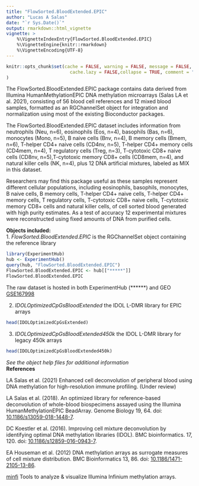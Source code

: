 ```yaml
---
title: "FlowSorted.BloodExtended.EPIC"
author: "Lucas A Salas"
date: "`r Sys.Date()`"
output: rmarkdown::html_vignette
vignette: >
    %\VignetteIndexEntry{FlowSorted.BloodExtended.EPIC}
    %\VignetteEngine{knitr::rmarkdown}
    %\VignetteEncoding{UTF-8}
---
```


```r
knitr::opts_chunk$set(cache = FALSE, warning = FALSE, message = FALSE, 
                        cache.lazy = FALSE,collapse = TRUE, comment = "#>"
)
```

The FlowSorted.BloodExtended.EPIC package contains data derived from Illumina 
HumanMethylationEPIC DNA methylation microarrays (Salas LA et al. 2021), 
consisting of 56 blood cell references and 12 mixed blood samples, formatted
as an RGChannelSet object for integration and normalization using most of the 
existing Bioconductor packages. 

The FlowSorted.BloodExtended.EPIC dataset includes information from neutrophils 
(Neu, n=6), eosinophils (Eos, n=4), basophils (Bas, n=6), monocytes (Mono, n=5),
B naive cells (Bnv, n=4), B memory cells (Bmem, n=6), T-helper CD4+ naive cells 
(CD4nv, n=5), T-helper CD4+ memory cells (CD4mem, n=4), T regulatory cells 
(Treg, n=3), T-cytotoxic CD8+ naive cells (CD8nv, n=5),T-cytotoxic memory CD8+ 
cells (CD8mem, n=4), and natural killer cells (NK, n=4), plus 12 DNA 
artificial mixtures, labeled as MIX in this dataset.  

Researchers may find this package useful as these samples represent different 
cellular populations, including eosinophils, basophils, monocytes, B naive 
cells, B memory cells, T-helper CD4+ naive cells, T-helper CD4+ memory cells, T 
regulatory cells, T-cytotoxic CD8+ naive cells, T-cytotoxic memory CD8+ cells 
and natural killer cells, of cell sorted blood generated with high purity 
estimates. 
As a test of accuracy 12 experimental mixtures were reconstructed using fixed 
amounts of DNA from purified cells. 

**Objects included:**  
1. *FlowSorted.BloodExtended.EPIC* is the RGChannelSet object containing the 
reference library

```r
library(ExperimentHub)  
hub <- ExperimentHub()  
query(hub, "FlowSorted.BloodExtended.EPIC")  
FlowSorted.BloodExtended.EPIC <- hub[["*****"]]  
FlowSorted.BloodExtended.EPIC  
```
The raw dataset is hosted in both ExperimentHub (******) and GEO 
[GSE167998](https://www.ncbi.nlm.nih.gov/geo/query/acc.cgi?acc=GSE167998)  

2. *IDOLOptimizedCpGsBloodExtended* the IDOL L-DMR library for EPIC arrays  
```r
head(IDOLOptimizedCpGsExtended)  
```  
3. *IDOLOptimizedCpGsBloodExtended450k* the IDOL L-DMR library for legacy 450k 
arrays  
```r
head(IDOLOptimizedCpGsBloodExtended450k)  
```  
*See the object help files for additional information*  
**References**

LA Salas et al. (2021) Enhanced cell deconvolution of peripheral blood using 
DNA methylation for high-resolution immune profiling. (Under review)

LA Salas et al. (2018). An optimized library for reference-based deconvolution 
of whole-blood biospecimens assayed using the Illumina HumanMethylationEPIC
BeadArray. Genome Biology 19, 64. doi:
[10.1186/s13059-018-1448-7](https://dx.doi.org/10.1186/s13059-018-1448-7).  

DC Koestler et al. (2016). Improving cell mixture deconvolution by
identifying optimal DNA methylation libraries (IDOL). BMC bioinformatics.
17, 120. doi:
[10.1186/s12859-016-0943-7](https://dx.doi.org/10.1186/s12859-016-0943-7).  

EA Houseman et al. (2012) DNA methylation arrays as surrogate
measures of cell mixture distribution. BMC Bioinformatics 13, 86.
doi: [10.1186/1471-2105-13-86](https://dx.doi.org/10.1186/1471-2105-13-86).  

[minfi](http://bioconductor.org/packages/release/bioc/html/minfi.html)
Tools to analyze & visualize Illumina Infinium methylation arrays.


